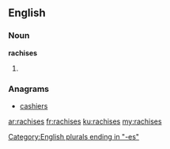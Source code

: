 ==English==

===Noun===
'''rachises'''

# {{plural of|rachis}}

===Anagrams===
* [[cashiers#English|cashiers]]

[[Category:English plurals ending in "-es"]]

[[ar:rachises]]
[[fr:rachises]]
[[ku:rachises]]
[[my:rachises]]